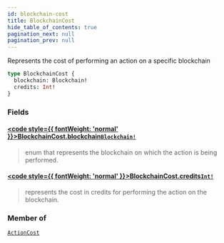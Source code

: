 ```yaml
---
id: blockchain-cost
title: BlockchainCost
hide_table_of_contents: true
pagination_next: null
pagination_prev: null
---
```








Represents the cost of performing an action on a specific blockchain

```graphql
type BlockchainCost {
  blockchain: Blockchain!
  credits: Int!
}
```


### Fields

#### [<code style={{ fontWeight: 'normal' }}>BlockchainCost.<b>blockchain</b></code>](#)<Bullet />[`Blockchain!`](/api/enums/blockchain) <Badge class="secondary" text="non-null"/> <Badge class="secondary" text="enum"/>
> enum that represents the blockchain on which the action is being performed.
> 

#### [<code style={{ fontWeight: 'normal' }}>BlockchainCost.<b>credits</b></code>](#)<Bullet />[`Int!`](/api/scalars/int) <Badge class="secondary" text="non-null"/> <Badge class="secondary" text="scalar"/>
> represents the cost in credits for performing the action on the blockchain.
> 



### Member of

[`ActionCost`](/api/objects/action-cost)  <Badge class="secondary" text="object"/>




